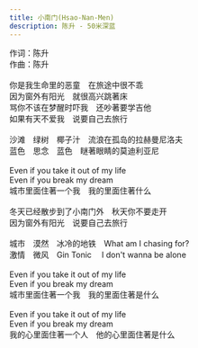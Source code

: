 ```yaml
---
title: 小南门(Hsao-Nan-Men)
description: 陈升 - 50米深蓝
---
```


作词：陈升<br />作曲：陈升<br /><br />你是我生命里的恶童　在旅途中很不乖<br />因为窗外有阳光　就很高兴跳著床<br />骂你不该在梦醒时吓我　还吵著要学吉他<br />如果有天不爱我　说要自己去旅行<br /><br />沙滩　绿树　椰子汁　流浪在孤岛的拉赫曼尼洛夫<br />蓝色　思念　蓝色　瞇著眼睛的莫迪利亚尼<br /><br />Even if you take it out of my life<br />Even if you break my dream<br />城市里面住著一个我　我的里面住著什么<br /><br />冬天已经散步到了小南门外　秋天你不要走开<br />因为窗外有阳光　说要自己去旅行<br /><br />城市　漠然　冰冷的地铁　What am I chasing for?<br />激情　微风　Gin Tonic 　I don't wanna be alone<br /><br />Even if you take it out of my life<br />Even if you break my dream<br />城市里面住著一个我　我的里面住著是什么<br /><br />Even if you take it out of my life<br />Even if you break my dream<br />我的心里面住著一个人　他的心里面住著是什么